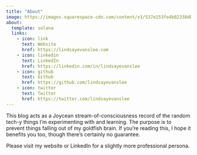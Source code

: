 ```yaml
---
title: "About"
image: https://images.squarespace-cdn.com/content/v1/537e153fe4b02338db810244/1575885929838-7QX49BWV21TGZ686OEDQ/lee+lindsay.jpeg?format=750w
about:
  template: solana
  links:
    - icon: link
      text: Website
      href: https://lindsayevanslee.com
    - icon: linkedin
      text: LinkedIn
      href: https://linkedin.com/in/lindsayevanslee
    - icon: github
      text: Github
      href: https://github.com/lindsayevanslee
    - icon: twitter
      text: Twitter
      href: https://twitter.com/lindsayevanslee
---
```


This blog acts as a Joycean stream-of-consciousness record of the random tech-y things I'm experimenting with and learning. The purpose is to prevent things falling out of my goldfish brain. If you're reading this, I hope it benefits you too, though there's certainly no guarantee.

Please visit my website or LinkedIn for a slightly more professional persona.
